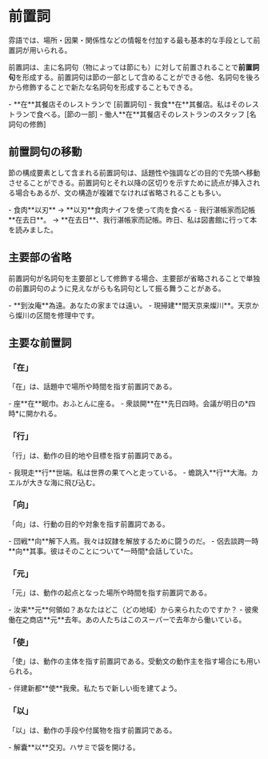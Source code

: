 
# 前置詞

雰語では、場所・因果・関係性などの情報を付加する最も基本的な手段として前置詞が用いられる。

前置詞は、主に名詞句（物によっては節にも）に対して前置されることで**前置詞句**を形成する。前置詞句は節の一部として含めることができる他、名詞句を後ろから修飾することで新たな名詞句を形成することもできる。

<PBox>
- <PPron text="在.其.餐店">**在**其餐店</PPron><Translate>そのレストランで [前置詞句]</Translate>
- <PPron text="我.食.在.其.餐店.。">我食**在**其餐店。</PPron><Translate>私はそのレストランで食べる。[節の一部]</Translate>
- <PPron text="働人.在.其.餐店">働人**在**其餐店</PPron><Translate>そのレストランのスタッフ [名詞句の修飾]</Translate>
</PBox>

## 前置詞句の移動

節の構成要素として含まれる前置詞句は、話題性や強調などの目的で先頭へ移動させることができる。前置詞句とそれ以降の区切りを示すために読点が挿入される場合もあるが、文の構造が複雑でなければ省略されることも多い。

<PBox>
- <PText>食肉**以刃**</PText> → <PPron text="以.刃.食.肉">**以刃**食肉</PPron><Translate>ナイフを使って肉を食べる</Translate>
- <PText>我行湛帳家而記帳**在去日**。</PText> → <PPron text="在.去日.、.我.行.湛帳家.而.記.帳.。">**在去日**、我行湛帳家而記帳。</PPron><Translate>昨日、私は図書館に行って本を読みました。</Translate>
</PBox>

## 主要部の省略

前置詞句が名詞句を主要部として修飾する場合、主要部が省略されることで単独の前置詞句のように見えながらも名詞句として振る舞うことがある。

<PBox>
- <PPron text="到.汝.庵.為.遠.。">**到汝庵**為遠。</PPron><Translate>あなたの家までは遠い。</Translate>
- <PPron text="現.掃建.間.天京.来.燦川.。">現掃建**間天京来燦川**。</PPron><Translate>天京から燦川の区間を修理中です。</Translate>
</PBox>

## 主要な前置詞

### 「在」

「<PPron text="在">在</PPron>」は、話題中で場所や時間を指す前置詞である。

<PBox>
- <PPron text="座.在.眠巾.。">座**在**眠巾。</PPron><Translate>おふとんに座る。</Translate>
- <PPron text="衆談.開.在.先日.四.時.。">衆談開**在**先日四時。</PPron><Translate>会議が明日の*四時*に開かれる。</Translate>
</PBox>

### 「行」

「<PPron text="行">行</PPron>」は、動作の目的地や目標を指す前置詞である。

<PBox>
- <PPron text="我.現.走.行.世.端.。">我現走**行**世端。</PPron><Translate>私は世界の果てへと走っている。</Translate>
- <PPron text="蟾.跳入.行.大.海.。">蟾跳入**行**大海。</PPron><Translate>カエルが大きな海に飛び込む。</Translate>
</PBox>

### 「向」

「<PPron text="向">向</PPron>」は、行動の目的や対象を指す前置詞である。

<PBox>
- <PPron text="団.戦.向.解.下人.焉.。">団戦**向**解下人焉。</PPron><Translate>我々は奴隷を解放するために闘うのだ。</Translate>
- <PPron text="侶.去.談.跨.一.時.向.其.事.。">侶去談跨一時**向**其事。</PPron><Translate>彼はそのことについて*一時間*会話していた。</Translate>
</PBox>

### 「元」

「<PPron text="元">元</PPron>」は、動作の起点となった場所や時間を指す前置詞である。

<PBox>
- <PPron text="汝.来.元.何.領.如.？">汝来**元**何領如？</PPron><Translate>あなたはどこ（どの地域）から来られたのですか？</Translate>
- <PPron text="彼.衆.働.在.之.商店.元.去年.。">彼衆働在之商店**元**去年。</PPron><Translate>あの人たちはこのスーパーで去年から働いている。</Translate>
</PBox>

### 「使」

「<PPron text="使">使</PPron>」は、動作の主体を指す前置詞である。受動文の動作主を指す場合にも用いられる。

<PBox>
- <PPron text="伴.建.新.都.使.我衆.。">伴建新都**使**我衆。</PPron><Translate>私たちで新しい街を建てよう。</Translate>
</PBox>

### 「以」

「<PPron text="以">以</PPron>」は、動作の手段や付属物を指す前置詞である。

<PBox>
- <PPron text="解.囊.以.交刃.。">解囊**以**交刃。</PPron><Translate>ハサミで袋を開ける。</Translate>
</PBox>
